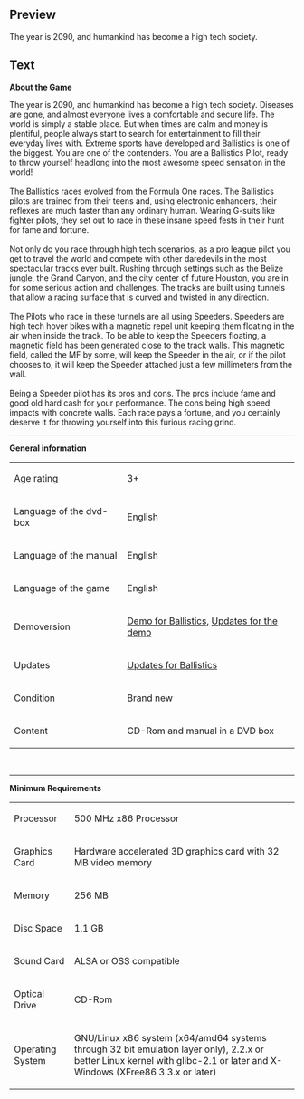 ==Preview==
<p>The year is 2090, and humankind has become a high tech society.</p>

==Text==
<p><strong>About the Game</strong></p>
<p>The year is 2090, and humankind has become a high tech society. Diseases are gone, and almost everyone lives a comfortable and secure life. The world is simply a stable place. But when times are calm and money is plentiful, people always start to search for entertainment to fill their everyday lives with. Extreme sports have developed and Ballistics is one of the biggest. You are one of the contenders. You are a Ballistics Pilot, ready to throw yourself headlong into the most awesome speed sensation in the world! <br /><br />The Ballistics races evolved from the Formula One races. The Ballistics pilots are trained from their teens and, using electronic enhancers, their reflexes are much faster than any ordinary human. Wearing G-suits like fighter pilots, they set out to race in these insane speed fests in their hunt for fame and fortune. <br /><br />Not only do you race through high tech scenarios, as a pro league pilot you get to travel the world and compete with other daredevils in the most spectacular tracks ever built. Rushing through settings such as the Belize jungle, the Grand Canyon, and the city center of future Houston, you are in for some serious action and challenges. The tracks are built using tunnels that allow a racing surface that is curved and twisted in any direction. <br /><br />The Pilots who race in these tunnels are all using Speeders. Speeders are high tech hover bikes with a magnetic repel unit keeping them floating in the air when inside the track. To be able to keep the Speeders floating, a magnetic field has been generated close to the track walls. This magnetic field, called the MF by some, will keep the Speeder in the air, or if the pilot chooses to, it will keep the Speeder attached just a few millimeters from the wall. <br /><br />Being a Speeder pilot has its pros and cons. The pros include fame and good old hard cash for your performance. The cons being high speed impacts with concrete walls. Each race pays a fortune, and you certainly deserve it for throwing yourself into this furious racing grind.<br /></p>
<hr />
<p><strong>General information</strong></p>
<table border="0">
<tbody>
<tr>
<td>Age rating&nbsp;<br /></td>
<td>3+<br /></td>
</tr>
<tr>
<td>Language of the dvd-box</td>
<td>English</td>
</tr>
<tr>
<td>Language of the manual</td>
<td>English<br /></td>
</tr>
<tr>
<td>Language of the game</td>
<td>English</td>
</tr>
<tr>
<td>Demoversion</td>
<td><a href="http://demofiles.linuxgamepublishing.com/ballistics/" target="_blank">Demo for Ballistics</a>, <a href="http://updatefiles.linuxgamepublishing.com/ballistics/">Updates for the demo</a></td>
</tr>
<tr>
<td>Updates</td>
<td><a href="http://updatefiles.linuxgamepublishing.com/ballistics/" target="_blank">Updates for Ballistics</a></td>
</tr>
<tr>
<td>Condition</td>
<td>Brand new</td>
</tr>
<tr>
<td>Content</td>
<td>CD-Rom and manual in a DVD box</td>
</tr>
</tbody>
</table>
<p>&nbsp;</p>
<hr />
<p><strong>Minimum Requirements<br /></strong></p>
<table border="0">
<tbody>
<tr>
<td>Processor<br /></td>
<td>500 MHz x86 Processor<br /></td>
</tr>
<tr>
<td>Graphics Card<br /></td>
<td>Hardware accelerated 3D graphics card with 32 MB video memory<br /></td>
</tr>
<tr>
<td>Memory</td>
<td>256 MB<br /></td>
</tr>
<tr>
<td>Disc Space<br /></td>
<td>1.1 GB<br /></td>
</tr>
<tr>
<td>Sound Card</td>
<td>ALSA or OSS compatible</td>
</tr>
<tr>
<td>Optical Drive</td>
<td>CD-Rom</td>
</tr>
<tr>
<td>Operating System<br /></td>
<td>
<p>GNU/Linux x86 system (x64/amd64 systems through 32 bit emulation layer only), 2.2.x or better Linux kernel with glibc-2.1 or later and X-Windows (XFree86 3.3.x or later)</p>
</td>
</tr>
</tbody>
</table>

